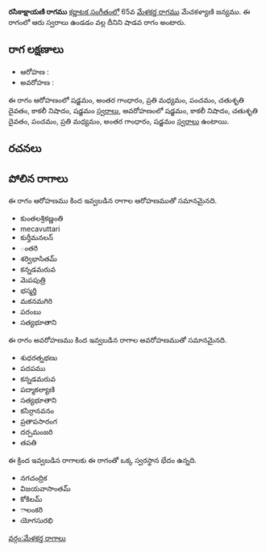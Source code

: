 {{Infobox ragam
	| name          	= రసికాక్షాయణి
	| synonym	    	= 
	| mela          	= 
	| chakra        	= 
	| janaka        	= 
	| type          	= శాడవ
	| arohanam      	= {{svaraC|S|G3|M2|P|D2|N3|S'}} 
	| avarohanam    	= {{svaraC|S'|N3|D2|P|M2|G3|S}}
	| jeeva         	=
	| chhaya        	=
	| nyasa         	=
	| vishesha      	= 
	| equivalent  		= 
}}
{{కర్ణాటక సంగీత రాగాలు}}
'''రసికాక్షాయణి రాగము''' [[కర్ణాటక సంగీతం]]లో 65వ [[మేళకర్త రాగము]] మేచకళ్యాణి జన్యము.  ఈ రాగంలో ఆరు స్వరాలు ఉండడం వల్ల దీనిని షాడవ రాగం అంటారు.


==రాగ లక్షణాలు==


* ఆరోహణ : {{svaraC|S|G3|M2|P|D2|N3|S'}} 
* అవరోహణ : {{svaraC|S'|N3|D2|P|M2|G3|S}}

ఈ రాగం ఆరోహణంలో షడ్జమం, అంతర గాంధారం, ప్రతి మధ్యమం, పంచమం, చతుశృతి దైవతం, కాకలీ నిషాదం, షడ్జమం [[స్వరాలు]], అవరోహణంలో షడ్జమం, కాకలీ నిషాదం, చతుశృతి దైవతం, పంచమం, ప్రతి మధ్యమం, అంతర గాంధారం, షడ్జమం [[స్వరాలు]] ఉంటాయి.

==రచనలు==



==పోలిన రాగాలు==
ఈ రాగం ఆరోహణము కింద ఇవ్వబడిన రాగాల ఆరోహణముతో సమానమైనది.
* కుంతలశ్రికణ్ణంతి
* mecavuttari
* కుర్తీమనలన్
* ంతరి
* శర్విభాసితమ్
* కన్నడమరువ
* మెపపుత్రి
* భస్మర్తి
* మకనమగిరి
* పరంబు
* సత్యభూతాని

ఈ రాగం అవరోహణము కింద ఇవ్వబడిన రాగాల అవరోహణముతో సమానమైనది.
* శుధరత్నభణు
* పదపము
* కన్నడమరువ
* పద్మాకల్యాణి
* సత్యభూతాని
* కసిర్రానవనం
* ప్రతాపసారంగ
* దర్పమంజరి
* తపతి

ఈ క్రింద ఇవ్వబడిన రాగాలకు ఈ రాగంతో ఒక్క స్వరస్థాన భేదం ఉన్నది.
* నగచంద్రిక
* విజయవాసాంతమ్
* కోకిలమ్
* ాలంకరి
* యోగసురభి



[[వర్గం:మేళకర్త రాగాలు]]